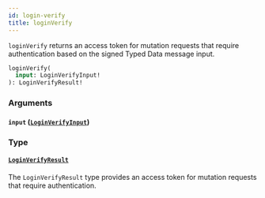 ```yaml
---
id: login-verify
title: loginVerify
---
```



`loginVerify` returns an access token for mutation requests that require authentication based on the signed Typed Data message input.

```graphql
loginVerify(
  input: LoginVerifyInput!
): LoginVerifyResult!
```


### Arguments

#### `input` ([`LoginVerifyInput`](/reference/inputs/login-verify-input))




### Type

#### [`LoginVerifyResult`](/reference/objects/login-verify-result) 

The `LoginVerifyResult` type provides an access token for mutation requests that require authentication.




